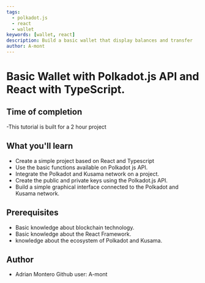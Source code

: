 ```yaml
---
tags:
  - polkadot.js
  - react
  - wallet
keywords: [wallet, react]
description: Build a basic wallet that display balances and transfer
author: A-mont
---
```


# Basic Wallet with Polkadot.js API and React with TypeScript.

## Time of completion

-This tutorial is built for a 2 hour project

## What you'll learn

- Create a simple project based on React and Typescript
- Use the basic functions available on Polkadot js API.
- Integrate the Polkadot and Kusama network on a project.
- Create the public and private keys using the Polkadot.js API.
- Build a simple graphical interface connected to the Polkadot and Kusama
  network.

## Prerequisites

- Basic knowledge about blockchain technology.
- Basic knowledge about the React Framework.
- knowledge about the ecosystem of Polkadot and Kusama.

## Author

- Adrian Montero Github user: A-mont
